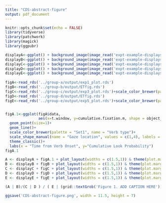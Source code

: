 ```yaml
---
title: "CDS-abstract-figure"
output: pdf_document
---
```


```r
knitr::opts_chunk$set(echo = FALSE)
library(tidyverse)
library(patchwork)
library(magick)
library(ggpubr)
```


```r

displayA<-ggplot() + background_image(image_read('expt-example-displays/expt-example-displays.001.jpeg'))+coord_fixed() + ggtitle('A')
displayB<-ggplot() + background_image(image_read('expt-example-displays/expt-example-displays.002.jpeg'))+coord_fixed() + ggtitle('B')
displayC<-ggplot() + background_image(image_read('expt-example-displays/expt-example-displays.003.jpeg'))+coord_fixed() + ggtitle('C')
displayD<-ggplot() + background_image(image_read('expt-example-displays/expt-example-displays.004.jpeg'))+coord_fixed() + ggtitle('D')
displayE<-ggplot() + background_image(image_read('expt-example-displays/expt-example-displays.005.jpeg'))+coord_fixed() + ggtitle('E')
  
figA<-read_rds('../group-a/output/exp1_plot.rds')
figB<-read_rds('../group-b/output/ETfig.rds')
figC<-read_rds('../group-c/output/exp3_plot.rds')+scale_color_brewer(palette = "Set1")
figD<-read_rds('../group-d/output/ETfig.rds')
figE<-read_rds('../group-e/output/exp5_plot.rds')+scale_color_brewer(palette = "Set1")


figA.1<-ggplot(figA$data, 
               aes(x=t.window, y=cumulative.fixation.m, shape = object_class, color = verb_type))+
  geom_point(size=1)+
  geom_line()+
  scale_color_brewer(palette = "Set1", name = "Verb type")+
  scale_shape_manual(name = "Gaze location", values = c(1,4), labels = c("distractor", "target"))+
  theme_classic()+
  labs(x = "Time from Verb Onset", y="Cumulative Look Probability")
figA.1
```

```r
A <- displayA + figA.1 + plot_layout(widths = c(1.5,1)) & theme(plot.margin = margin(t = 0, r = 0, b = 0, l = 0, unit = "pt"))
B <- displayB + figB + plot_layout(widths = c(1.5,1)) & theme(plot.margin = margin(t = 0, r = 0, b = 0, l = 0, unit = "pt"))
C <- displayC + figC + plot_layout(widths = c(1.5,1)) & theme(plot.margin = margin(t = 0, r = 0, b = 0, l = 0, unit = "pt"))
D <- displayD + figD + plot_layout(widths = c(1.5,1)) & theme(plot.margin = margin(t = 0, r = 0, b = 0, l = 0, unit = "pt"))
E <- displayE + figE + plot_layout(widths = c(1.5,1)) & theme(plot.margin = margin(t = 0, r = 0, b = 0, l = 0, unit = "pt"))

```

```r
(A | B)/(C | D ) / ( E | (grid::textGrob('Figure 1. ADD CAPTION HERE')) ) 
```


```r
ggsave('CDS-abstract-figure.png', width = 11.5, height = 7)

```

